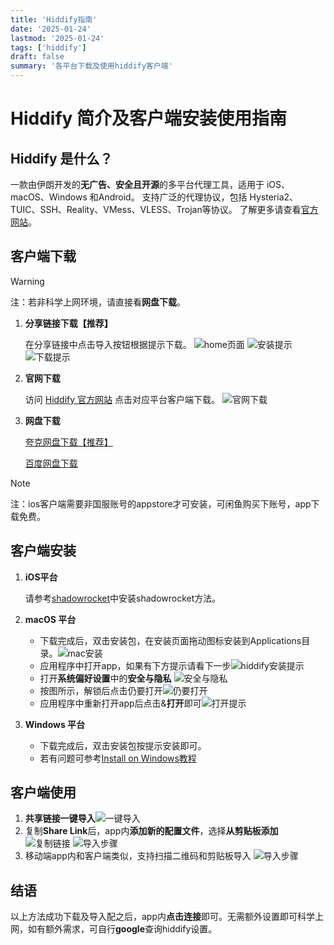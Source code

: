 ```yaml
---
title: 'Hiddify指南'
date: '2025-01-24'
lastmod: '2025-01-24'
tags: ['hiddify']
draft: false
summary: '各平台下载及使用hiddify客户端'
---
```


# Hiddify 简介及客户端安装使用指南

## Hiddify 是什么？

一款由伊朗开发的**无广告、安全且开源**的多平台代理工具，适用于 iOS、macOS、Windows 和Android。
支持广泛的代理协议，包括 Hysteria2、TUIC、SSH、Reality、VMess、VLESS、Trojan等协议。
了解更多请查看[官方网站](https://hiddify.com/)。

## 客户端下载
> [!WARNING]
   > 注：若非科学上网环境，请直接看**网盘下载**。

1. **分享链接下载【推荐】**

   在分享链接中点击导入按钮根据提示下载。
   ![home页面](/static/images/hiddify/home页面.png)
   ![安装提示](/static/images/hiddify/安装提示.png)
   ![下载提示](/static/images/hiddify/下载提示.png)

2. **官网下载**

   访问 [Hiddify 官方网站](https://hiddify.com/#app) 点击对应平台客户端下载。
   ![官网下载](/static/images/hiddify/官网下载.png)

3. **网盘下载**

   [夸克网盘下载【推荐】](https://pan.quark.cn/s/6ba1f899abe4) 
   
   [百度网盘下载](https://pan.baidu.com/s/1AsS4DKwZm04rvAgjrvepKw?pwd=tya5) 


> [!Note]
> 注：ios客户端需要非国服账号的appstore才可安装，可闲鱼购买下账号，app下载免费。

## 客户端安装

1. **iOS平台**

   请参考[shadowrocket](/blog/tools/shadowrocket)中安装shadowrocket方法。

2. **macOS 平台**

   - 下载完成后，双击安装包，在安装页面拖动图标安装到Applications目录。![mac安装](/static/images/hiddify/mac安装.png)
   - 应用程序中打开app，如果有下方提示请看下一步![hiddify安装提示](/static/images/hiddify/hiddify安装提示.png)
   - 打开**系统偏好设置**中的**安全与隐私** ![安全与隐私](/static/images/hiddify/安全与隐私.png)
   - 按图所示，解锁后点击仍要打开![仍要打开](/static/images/hiddify/仍要打开.png)
   - 应用程序中重新打开app后点击&**打开**即可![打开提示](/static/images/hiddify/打开提示.png)

3. **Windows 平台**

   - 下载完成后，双击安装包按提示安装即可。
   - 若有问题可参考[Install on Windows教程](https://hiddify.com/app/How-to-install-Hiddify-app/#software-installation)

## 客户端使用

1. **共享链接一键导入**![一键导入](/static/images/hiddify/一键导入.png)
2. 复制**Share Link**后，app内**添加新的配置文件**，选择**从剪贴板添加**
   ![复制链接](/static/images/hiddify/复制链接.png)
   ![导入步骤](/static/images/hiddify/导入步骤.png)
3. 移动端app内和客户端类似，支持扫描二维码和剪贴板导入
   ![导入步骤](/static/images/hiddify/iPhone导入.png)


## 结语

以上方法成功下载及导入配之后，app内**点击连接**即可。无需额外设置即可科学上网，如有额外需求，可自行**google**查询hiddify设置。
